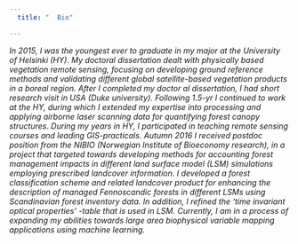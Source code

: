 ---
  title: "  Bio"

---
  
 _In 2015, I was the youngest ever to graduate in my major at the University of Helsinki (HY)._
 _My doctoral dissertation dealt with physically based vegetation remote sensing, focusing on_
 _developing ground reference methods and validating different global satellite-based vegetation_
 _products in a boreal region. After I completed my doctor al dissertation, I had short research_
 _visit in USA (Duke university). Following 1.5-yr I continued to work at the HY, during which I_
 _extended my expertise into processing and applying airborne laser scanning data for quantifying_
 _forest canopy structures. During my years in HY, I participated in teaching remote sensing courses_
 _and leading GIS-practicals. Autumn 2016 I received postdoc position from the NIBIO (Norwegian _
 _Institute of Bioeconomy research), in a project that targeted towards developing methods for_
 _accounting forest management impacts in different land surface model (LSM) simulations employing_
 _prescribed landcover information. I developed a forest classification scheme and related landcover_
 _product for enhancing the description of managed Fennoscandic forests in different LSMs using_ 
 _Scandinavian forest inventory data. In addition, I refined the 'time invariant optical properties'_
 _-table that is used in LSM. Currently, I am in a process of expanding my abilities towards large_
 _area biophysical variable mapping applications using machine learning._

                                       